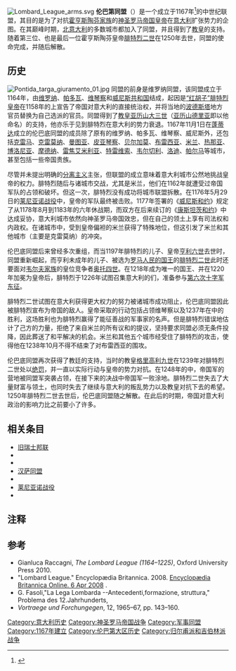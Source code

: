 {{noteTA|G1=意大利地名}}
[[File:Lombard_League_arms.svg|thumb]]
'''伦巴第同盟'''（{{lang-it|Lega Lombarda}}）是一个成立于1167年<ref>{{citation|url=http://www.britannica.com/EBchecked/topic/346706/Lombard-League|publisher=Encyclopedia Britannica|accessdate=Feb 12, 2013|title=Lombard League|archive-date=2015-04-28|archive-url=https://web.archive.org/web/20150428163504/http://www.britannica.com/EBchecked/topic/346706/Lombard-League|dead-url=no}}</ref>的中世纪联盟，其目的是为了对抗[[霍亨斯陶芬家族|霍亨斯陶芬家族]]的[[神圣罗马帝国|神圣罗马帝国]][[神圣罗马皇帝|皇帝]]在[[意大利王国_(中世纪)|意大利]]扩张势力的企图。在其巅峰时期，[[北意大利|北意大利]]的多数城市都加入了同盟，并且得到了[[教皇|教皇]]的支持。随着第三位、也是最后一位霍亨斯陶芬皇帝[[腓特烈二世_(神圣罗马帝国)|腓特烈二世]]在1250年去世，同盟的使命完成，并随后解散。

==历史==
[[File:Pontida_targa_giuramento_01.jpg|thumb]]
同盟的前身是维罗纳同盟，该同盟成立于1164年，由[[维罗纳|维罗纳]]、[[帕多瓦|帕多瓦]]、[[维琴察|维琴察]]和[[威尼斯共和国|威尼斯共和国]]结成，起因是[[腓特烈一世_(神圣罗马帝国)|“红胡子”腓特烈皇帝]]在1158年的{{link-en|隆卡格利亚帝国议会|Diet of Roncaglia}}上宣告了帝国对意大利的直接统治权，并将当地的[[波德斯塔|波德斯塔]]地方官员替换为自己选派的官员。同盟得到了[[教皇亚历山大三世|教皇亚历山大三世]]（[[亚历山德里亚_(意大利)|亚历山德里亚]]即以他命名）的支持，他亦乐于见到腓特烈在意大利的势力衰退。1167年11月1日在[[蓬蒂达|蓬蒂达]]成立的伦巴底同盟的成员除了原有的维罗纳、帕多瓦、维琴察、威尼斯外，还包括[[克雷马|克雷马]]、[[克雷莫纳|克雷莫纳]]、[[曼图亚|曼图亚]]、[[皮亚琴察|皮亚琴察]]、[[贝尔加莫|贝尔加莫]]、[[布雷西亚|布雷西亚]]、[[米兰|米兰]]、[[热那亚|热那亚]]、[[博洛尼亚|博洛尼亚]]、[[摩德纳|摩德纳]]、[[雷焦艾米利亚|雷焦艾米利亚]]、[[特雷维索|特雷维索]]、[[韦尔切利|韦尔切利]]、[[洛迪_(伦巴底)|洛迪]]、[[帕尔马_(意大利)|帕尔马]]等城市，甚至包括一些帝国贵族。

尽管并未提出明确的[[分离主义|分离主义]]主张，但联盟的成立意味着意大利城市公然地挑战皇帝的权力。腓特烈随后与诸城市交战，尤其是米兰，他们在1162年就遭受过帝国军队的占领和破坏。但这一次，腓特烈没有成功将城市联盟拆散。在1176年5月29日的[[莱尼亚诺战役|莱尼亚诺战役]]中，皇帝的军队最终被击败。1177年签署的《[[威尼斯和约|威尼斯和约]]》规定了从1178年8月到1183年的六年休战期，而双方在后来续订的《[[康斯坦茨和约|康斯坦茨和约]]》中达成妥协，意大利城市依然向神圣罗马帝国效忠，但在自己的领土上享有司法权和内政权。在诸城市中，受到皇帝偏袒的米兰获得了特殊地位，但这引发了米兰和其他城市（主要是克雷莫纳）的冲突。

伦巴底同盟后来曾经多次重组，而当1197年腓特烈的儿子、皇帝[[亨利六世_(神圣罗马帝国)|亨利六世]]去世时，同盟重新崛起，而亨利未成年的儿子、被选为[[罗马人民的国王|罗马人民的国王]]的[[腓特烈二世_(神圣罗马帝国)|腓特烈二世]]此时还要面对[[韦尔夫家族|韦尔夫家族]]的皇位竞争者[[奥托四世_(神圣罗马帝国)|奥托四世]]。在1218年成为唯一的国王、并在1220年加冕为皇帝后，腓特烈于1226年试图召集意大利的{{link-en|亲王 (神圣罗马帝国)|Princes of the Holy Roman Empire|亲王}}们，准备参与[[第六次十字军东征|第六次十字军东征]]。

腓特烈二世试图在意大利获得更大权力的努力被诸城市成功阻止，伦巴底同盟因此被腓特烈宣布为帝国的敌人。皇帝采取的行动包括占领维琴察以及1237年在{{link-en|科尔泰诺瓦战役|Battle of Cortenuova}}中的胜利，这场胜利也为腓特烈赢得了能征善战的军事家的名声。但是腓特烈错误地估计了己方的力量，拒绝了来自米兰的所有议和的提议，坚持要求同盟必须无条件投降，因此葬送了和平解决的机会。米兰和其他五个城市经受住了腓特烈的攻击，使得他在1238年10月不得不结束了对布雷西亚的围攻。

伦巴底同盟再次获得了教廷的支持，当时的教皇[[格里高利九世|格里高利九世]]在1239年对腓特烈二世处以[[绝罚|绝罚]]，并一直以实际行动与皇帝的势力对抗。在1248年的{{link-en|帕尔马战役|Battle of Parma|帕尔马之围}}中，帝国军的营地被同盟军突袭占领，在接下来的决战中帝国军一败涂地。腓特烈二世失去了大量财富与领土，也同时失去了继续与意大利的叛乱势力以及教皇对抗下去的希望。1250年腓特烈二世去世后，伦巴底同盟随之解散。在此后的时期，帝国对意大利政治的影响力比之前要小了许多。

==相关条目==
*[[旧瑞士邦联|旧瑞士邦联]]
*{{link-en|卢萨蒂亚同盟|Lusatian League}}
*{{link-en|十城市同盟|Décapole}}
*[[汉萨同盟|汉萨同盟]]
*{{link-en|阿尔贝托·达·朱萨诺|Alberto da Giussano}}
*[[莱尼亚诺战役|莱尼亚诺战役]]
*{{link-en|死亡联队|Company of Death}}

==注释==
{{Reflist}}

==参考==
*Gianluca Raccagni, ''The Lombard League (1164–1225)'', Oxford University Press 2010.
*"Lombard League." Encyclopædia Britannica. 2008. [http://www.britannica.com/eb/article-9048806 Encyclopædia Britannica Online. 6 Apr 2008] {{Wayback|url=http://www.britannica.com/eb/article-9048806 |date=20080112044357 }}.
*G. Fasoli,"La Lega Lombarda --Antecedenti,formazione, struttura," Problema des 12.Jahrhunderts, 
*''Vortraege und Forchungegen'', 12, 1965–67, pp. 143–160.

[[Category:意大利历史|Category:意大利历史]]
[[Category:神圣罗马帝国战争|Category:神圣罗马帝国战争]]
[[Category:军事同盟|Category:军事同盟]]
[[Category:1167年建立|Category:1167年建立]]
[[Category:伦巴第大区历史|Category:伦巴第大区历史]]
[[Category:归尔甫派和吉伯林派战争|Category:归尔甫派和吉伯林派战争]]
